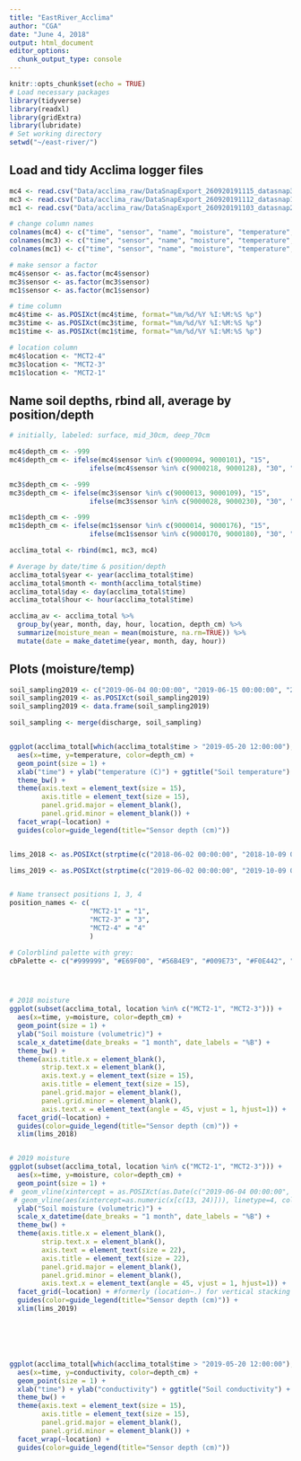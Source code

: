 ```yaml
---
title: "EastRiver_Acclima"
author: "CGA"
date: "June 4, 2018"
output: html_document
editor_options: 
  chunk_output_type: console
---
```


```r
knitr::opts_chunk$set(echo = TRUE)
# Load necessary packages
library(tidyverse)
library(readxl)
library(gridExtra)
library(lubridate)
# Set working directory
setwd("~/east-river/")
```

## Load and tidy Acclima logger files
```r
mc4 <- read.csv("Data/acclima_raw/DataSnapExport_260920191115_datasnap3_mc4.csv")
mc3 <- read.csv("Data/acclima_raw/DataSnapExport_260920191112_datasnap1_mc3.csv")
mc1 <- read.csv("Data/acclima_raw/DataSnapExport_260920191103_datasnap2_mc1.csv")

# change column names
colnames(mc4) <- c("time", "sensor", "name", "moisture", "temperature", "permittivity", "conductivity", "ec", "datasnap")
colnames(mc3) <- c("time", "sensor", "name", "moisture", "temperature", "permittivity", "conductivity", "ec", "datasnap")
colnames(mc1) <- c("time", "sensor", "name", "moisture", "temperature", "permittivity", "conductivity", "ec", "datasnap")

# make sensor a factor
mc4$sensor <- as.factor(mc4$sensor)
mc3$sensor <- as.factor(mc3$sensor)
mc1$sensor <- as.factor(mc1$sensor)

# time column
mc4$time <- as.POSIXct(mc4$time, format="%m/%d/%Y %I:%M:%S %p")
mc3$time <- as.POSIXct(mc3$time, format="%m/%d/%Y %I:%M:%S %p")
mc1$time <- as.POSIXct(mc1$time, format="%m/%d/%Y %I:%M:%S %p")

# location column
mc4$location <- "MCT2-4"
mc3$location <- "MCT2-3"
mc1$location <- "MCT2-1"
```


## Name soil depths, rbind all, average by position/depth
```r
# initially, labeled: surface, mid_30cm, deep_70cm

mc4$depth_cm <- -999
mc4$depth_cm <- ifelse(mc4$sensor %in% c(9000094, 9000101), "15",
                    ifelse(mc4$sensor %in% c(9000218, 9000128), "30", "70"))

mc3$depth_cm <- -999
mc3$depth_cm <- ifelse(mc3$sensor %in% c(9000013, 9000109), "15",
                    ifelse(mc3$sensor %in% c(9000028, 9000230), "30", "70"))

mc1$depth_cm <- -999
mc1$depth_cm <- ifelse(mc1$sensor %in% c(9000014, 9000176), "15",
                    ifelse(mc1$sensor %in% c(9000170, 9000180), "30", "70"))

acclima_total <- rbind(mc1, mc3, mc4)

# Average by date/time & position/depth
acclima_total$year <- year(acclima_total$time)
acclima_total$month <- month(acclima_total$time)
acclima_total$day <- day(acclima_total$time)
acclima_total$hour <- hour(acclima_total$time)

acclima_av <- acclima_total %>%
  group_by(year, month, day, hour, location, depth_cm) %>%
  summarize(moisture_mean = mean(moisture, na.rm=TRUE)) %>%
  mutate(date = make_datetime(year, month, day, hour))

```


## Plots (moisture/temp)
```r
soil_sampling2019 <- c("2019-06-04 00:00:00", "2019-06-15 00:00:00", "2019-07-12 00:00:00", "2019-07-22 00:00:00")
soil_sampling2019 <- as.POSIXct(soil_sampling2019)
soil_sampling2019 <- data.frame(soil_sampling2019)

soil_sampling <- merge(discharge, soil_sampling)


ggplot(acclima_total[which(acclima_total$time > "2019-05-20 12:00:00"), ]) +
  aes(x=time, y=temperature, color=depth_cm) +
  geom_point(size = 1) +
  xlab("time") + ylab("temperature (C)") + ggtitle("Soil temperature") +
  theme_bw() +
  theme(axis.text = element_text(size = 15),
        axis.title = element_text(size = 15),
        panel.grid.major = element_blank(),
        panel.grid.minor = element_blank()) +
  facet_wrap(~location) +
  guides(color=guide_legend(title="Sensor depth (cm)"))


lims_2018 <- as.POSIXct(strptime(c("2018-06-02 00:00:00", "2018-10-09 00:00:00"), format = "%Y-%m-%d %H:%M"))

lims_2019 <- as.POSIXct(strptime(c("2019-06-02 00:00:00", "2019-10-09 00:00:00"), format = "%Y-%m-%d %H:%M"))


# Name transect positions 1, 3, 4
position_names <- c(
                    "MCT2-1" = "1",
                    "MCT2-3" = "3",
                    "MCT2-4" = "4"
                    )

# Colorblind palette with grey:
cbPalette <- c("#999999", "#E69F00", "#56B4E9", "#009E73", "#F0E442", "#0072B2", "#D55E00", "#CC79A7")




# 2018 moisture
ggplot(subset(acclima_total, location %in% c("MCT2-1", "MCT2-3"))) +
  aes(x=time, y=moisture, color=depth_cm) +
  geom_point(size = 1) +
  ylab("Soil moisture (volumetric)") +
  scale_x_datetime(date_breaks = "1 month", date_labels = "%B") +
  theme_bw() +
  theme(axis.title.x = element_blank(),
        strip.text.x = element_blank(),
        axis.text.y = element_text(size = 15),
        axis.title = element_text(size = 15),
        panel.grid.major = element_blank(),
        panel.grid.minor = element_blank(),
        axis.text.x = element_text(angle = 45, vjust = 1, hjust=1)) +
  facet_grid(~location) +
  guides(color=guide_legend(title="Sensor depth (cm)")) +
  xlim(lims_2018)


# 2019 moisture
ggplot(subset(acclima_total, location %in% c("MCT2-1", "MCT2-3"))) +
  aes(x=time, y=moisture, color=depth_cm) +
  geom_point(size = 1) +
#  geom_vline(xintercept = as.POSIXct(as.Date(c("2019-06-04 00:00:00", "2019-06-15 00:00:00", "2019-07-12 00:00:00", "2019-07-22 00:00:00"))), linetype=4, color="black") +
 # geom_vline(aes(xintercept=as.numeric(x[c(13, 24)])), linetype=4, colour="black") +
  ylab("Soil moisture (volumetric)") +
  scale_x_datetime(date_breaks = "1 month", date_labels = "%B") +
  theme_bw() +
  theme(axis.title.x = element_blank(),
        strip.text.x = element_blank(),
        axis.text = element_text(size = 22),
        axis.title = element_text(size = 22),
        panel.grid.major = element_blank(),
        panel.grid.minor = element_blank(),
        axis.text.x = element_text(angle = 45, vjust = 1, hjust=1)) +
  facet_grid(~location) + #formerly (location~.) for vertical stacking
  guides(color=guide_legend(title="Sensor depth (cm)")) +
  xlim(lims_2019)






ggplot(acclima_total[which(acclima_total$time > "2019-05-20 12:00:00"), ]) +
  aes(x=time, y=conductivity, color=depth_cm) +
  geom_point(size = 1) +
  xlab("time") + ylab("conductivity") + ggtitle("Soil conductivity") +
  theme_bw() +
  theme(axis.text = element_text(size = 15),
        axis.title = element_text(size = 15),
        panel.grid.major = element_blank(),
        panel.grid.minor = element_blank()) +
  facet_wrap(~location) +
  guides(color=guide_legend(title="Sensor depth (cm)"))

```